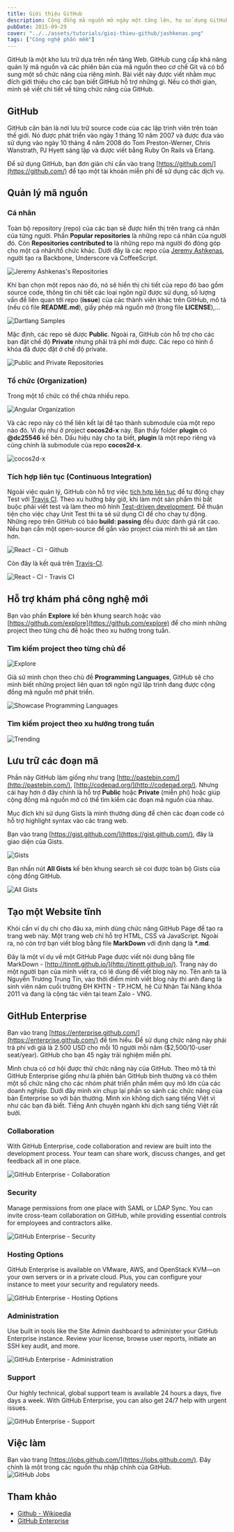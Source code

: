 ```yaml
---
title: Giới thiệu GitHub
description: Cộng đồng mã nguồn mở ngày một tăng lên, họ sử dụng GitHub như là mạng xã hội dành cho giới lập trình viên với khoảng 3,4 triệu người dùng và 16,7 triệu repo.
pubDate: 2015-09-29
cover: "../../assets/tutorials/gioi-thieu-github/jashkenas.png"
tags: ["Công nghệ phần mềm"]
---
```


GitHub là một kho lưu trữ dựa trên nền tảng Web. GitHub cung cấp khả năng quản lý mã nguồn và các phiên bản của mã nguồn theo cơ chế Git và có bổ sung một số chức năng của riêng mình. Bài viết này được viết nhằm mục đích giới thiệu cho các bạn biết GitHub hỗ trợ những gì. Nếu có thời gian, mình sẽ viết chi tiết về từng chức năng của GitHub.

## GitHub

GitHub căn bản là nơi lưu trữ source code của các lập trình viên trên toàn thế giới. Nó được phát triển vào ngày 1 tháng 10 năm 2007 và được đưa vào sử dụng vào ngày 10 tháng 4 năm 2008 do Tom Preston-Werner, Chris Wanstrath, PJ Hyett sáng lập và được viết bằng Ruby On Rails và Erlang.

Để sử dụng GitHub, bạn đơn giản chỉ cần vào trang [https://github.com/](https://github.com/) để tạo một tài khoản miễn phí để sử dụng các dịch vụ.

## Quản lý mã nguồn

### Cá nhân

Toàn bộ repository (repo) của các bạn sẽ được hiển thị trên trang cá nhân của từng người. Phần **Popular repositories** là những repo cá nhân của người đó. Còn **Repositories contributed to** là những repo mà người đó đóng góp cho một cá nhân/tổ chức khác. Dưới đây là các repo của [Jeremy Ashkenas](https://github.com/jashkenas), người tạo ra Backbone, Underscore và CoffeeScript.

![Jeremy Ashkenas's Repositories](../../assets/tutorials/gioi-thieu-github/jashkenas.png)

Khi bạn chọn một repos nào đó, nó sẽ hiển thị chi tiết của repo đó bao gồm source code, thông tin chi tiết các loại ngôn ngữ được sử dụng, số lượng vấn đề liên quan tới repo (**issue**) của các thành viên khác trên GitHub, mô tả (nếu có file **README.md**), giấy phép mã nguồn mở (trong file **LICENSE**),...

![Dartlang Samples](../../assets/tutorials/gioi-thieu-github/dart-samples.png)

Mặc định, các repo sẽ được **Public**. Ngoài ra, GitHub còn hỗ trợ cho các bạn đặt chế độ **Private** nhưng phải trả phí mới được. Các repo có hình ổ khóa đã được đặt ở chế độ private.

![Public and Private Repositories](../../assets/tutorials/gioi-thieu-github/public-private-repositories.png)

### Tổ chức (Organization)

Trong một tổ chức có thể chứa nhiều repo.

![Angular Organization](../../assets/tutorials/gioi-thieu-github/angular-organization.png)

Và các repo này có thể liên kết lại để tạo thành submodule của một repo nào đó. Ví dụ như ở project **cocos2d-x** này. Bạn thấy folder **plugin** có **@dc25546** kế bên. Dấu hiệu này cho ta biết, **plugin** là một repo riêng và cũng chính là submodule của repo **cocos2d-x**.

![cocos2d-x](../../assets/tutorials/gioi-thieu-github/cocos2d-x.png)

### Tích hợp liên tục (Continuous Integration)

Ngoài việc quản lý, GitHub còn hỗ trợ việc [tích hợp liên tục](https://en.wikipedia.org/wiki/Continuous_integration) để tự động chạy Test với [Travis CI](https://travis-ci.org/). Theo xu hướng bây giờ, khi làm một sản phẩm thì bắt buộc phải viết test và làm theo mô hình [Test-driven development](https://en.wikipedia.org/wiki/Test-driven_development). Để thuận tiện cho việc chạy Unit Test thì ta sẽ sử dụng CI để cho chạy tự động. Những repo trên GitHub có báo **build: passing** đều được đánh giá rất cao. Nếu bạn cần một open-source để gắn vào project của mình thì sẽ an tâm hơn.

![React - CI - Github](../../assets/tutorials/gioi-thieu-github/github-react.png)

Còn đây là kết quả trên [Travis-CI](https://travis-ci.org/facebook/react).

![React - CI - Travis CI](../../assets/tutorials/gioi-thieu-github/travis-react.png)

## Hỗ trợ khám phá công nghệ mới

Bạn vào phần **Explore** kế bên khung search hoặc vào [https://github.com/explore](https://github.com/explore) để cho mình những project theo từng chủ đề hoặc theo xu hướng trong tuần.

### Tìm kiếm project theo từng chủ đề

![Explore](../../assets/tutorials/gioi-thieu-github/explore.png)

Giả sử mình chọn theo chủ đề **Programming Languages**, GitHub sẽ cho mình biết những project liên quan tới ngôn ngữ lập trình đang được cộng đồng mã nguồn mở phát triển.

![Showcase Programming Languages](../../assets/tutorials/gioi-thieu-github/showcase-programming-language.png)

### Tìm kiếm project theo xu hướng trong tuần

![Trending](../../assets/tutorials/gioi-thieu-github/trending.png)

## Lưu trữ các đoạn mã

Phần này GitHub làm giống như trang [http://pastebin.com/](http://pastebin.com/), [http://codepad.org/](http://codepad.org/). Nhưng cái hay hơn ở đây chính là hỗ trợ **Public** hoặc **Private** (miễn phí) hoặc giúp cộng đồng mã nguồn mở có thể tìm kiếm các đoạn mã nguồn của nhau.

Mục đích khi sử dụng Gists là mình thường dùng để chèn các đoạn code có hỗ trợ highlight syntax vào các trang web.

Bạn vào trang [https://gist.github.com/](https://gist.github.com/), đây là giao diện của Gists.

![Gists](../../assets/tutorials/gioi-thieu-github/gists.png)

Bạn nhấn nút **All Gists** kế bên khung search sẽ coi được toàn bộ Gists của cộng đồng GitHub.

![All Gists](../../assets/tutorials/gioi-thieu-github/all-gists.png)

## Tạo một Website tĩnh

Khỏi cần ví dụ chi cho đâu xa, mình dùng chức năng GitHub Page để tạo ra trang web này. Một trang web chỉ hỗ trợ HTML, CSS và JavaScript. Ngoài ra, nó còn trợ bạn viết blog bằng file **MarkDown** với định dạng là **\*.md**.

Đây là một ví dụ về một GitHub Page được viết nội dung bằng file MarkDown - [http://tinntt.github.io/](http://tinntt.github.io/). Trang này do một người bạn của mình viết ra, có lẽ dùng để viết blog này nọ. Tên anh ta là Nguyễn Trương Trung Tín, vào thời điểm mình viết blog này thì anh đang là sinh viên năm cuối trường ĐH KHTN - TP.HCM, hệ Cử Nhân Tài Năng khóa 2011 và đang là cộng tác viên tại team Zalo - VNG.

## GitHub Enterprise

Bạn vào trang [https://enterprise.github.com/](https://enterprise.github.com/) để tìm hiểu. Để sử dụng chức năng này phải trả phí với giá là 2.500 USD cho mỗi 10 người mỗi năm ($2,500/10-user seat/year). GitHub cho bạn 45 ngày trải nghiệm miễn phí.

Mình chưa có cơ hội được thử chức năng này của GitHub. Theo mô tả thì GitHub Enterprise giống như là phiên bản GitHub bình thường và có thêm một số chức năng cho các nhóm phát triển phần mềm quy mô lớn của các doanh nghiệp. Dưới đây mình xin chụp lại phần so sánh các chức năng của bản Enterprise so với bản thường. Mình xin không dịch sang tiếng Việt vì như các bạn đã biết. Tiếng Anh chuyên ngành khi dịch sang tiếng Việt rất bưởi.

### Collaboration

With GitHub Enterprise, code collaboration and review are built into the development process. Your team can share work, discuss changes, and get feedback all in one place.

![GitHub Enterprise - Collaboration](../../assets/tutorials/gioi-thieu-github/collaboration.png)

### Security

Manage permissions from one place with SAML or LDAP Sync. You can invite cross-team collaboration on GitHub, while providing essential controls for employees and contractors alike.

![GitHub Enterprise - Security](../../assets/tutorials/gioi-thieu-github/security.png)

### Hosting Options

GitHub Enterprise is available on VMware, AWS, and OpenStack KVM—on your own servers or in a private cloud. Plus, you can configure your instance to meet your security and regulatory needs.

![GitHub Enterprise - Hosting Options](../../assets/tutorials/gioi-thieu-github/hosting-options.png)

### Administration

Use built in tools like the Site Admin dashboard to administer your GitHub Enterprise instance. Review your license, browse user reports, initiate an SSH key audit, and more.

![GitHub Enterprise - Administration](../../assets/tutorials/gioi-thieu-github/administrator.png)

### Support

Our highly technical, global support team is available 24 hours a days, five days a week. With GitHub Enterprise, you can also get 24/7 help with urgent issues.

![GitHub Enterprise - Support](../../assets/tutorials/gioi-thieu-github/support.png)

## Việc làm

Bạn vào trang [https://jobs.github.com/](https://jobs.github.com/). Đây chính là một trong các nguồn thu nhập chính của GitHub.  
![GitHub Jobs](../../assets/tutorials/gioi-thieu-github/github-jobs.png)

## Tham khảo

- [Github - Wikipedia](http://en.wikipedia.org/wiki/GitHub)
- [GitHub Enterprise](https://enterprise.github.com/)
